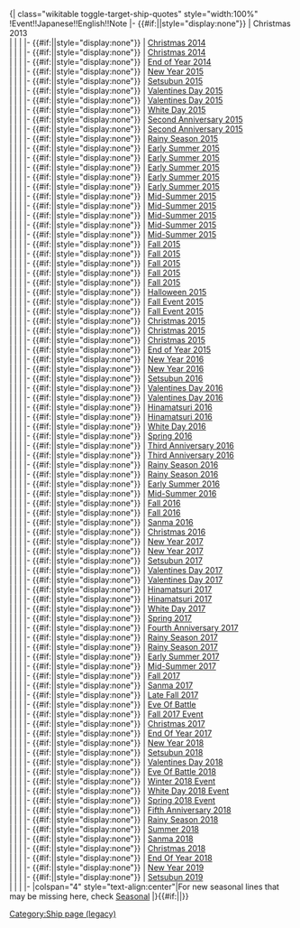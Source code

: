 <includeonly>{| class="wikitable toggle-target-ship-quotes" style="width:100%"
!Event!!Japanese!!English!!Note
|- {{#if:{{{Christmas2013|}}}||style="display:none"}}
| Christmas 2013<br />{{{Christmas2013_Clip|}}}
|{{SpanJa|{{{Christmas2013|}}}}}
|{{{Christmas2013_EN|}}}
|{{{Christmas2013_Note|}}}
|- {{#if:{{{Christmas2014|}}}||style="display:none"}}
| [[Seasonal/2014_Christmas_Voice_Lines|Christmas 2014]]<br />{{{Christmas2014_Clip|}}}
|{{SpanJa|{{{Christmas2014|}}}}}
|{{{Christmas2014_EN|}}}
|{{{Christmas2014_Note|}}}
|- {{#if:{{{Christmas2014_2|}}}||style="display:none"}}
| [[Seasonal/2014_Christmas_Voice_Lines|Christmas 2014]]<br />{{{Christmas2014_2_Clip|}}}
|{{SpanJa|{{{Christmas2014_2|}}}}}
|{{{Christmas2014_2_EN|}}}
|{{{Christmas2014_2_Note|}}}
|- {{#if:{{{EndofYear2014|}}}||style="display:none"}}
| [[Seasonal/2014_End_of_Year_Voice_Lines|End of Year 2014]]<br />{{{EndofYear2014_Clip|}}}
|{{SpanJa|{{{EndofYear2014|}}}}}
|{{{EndofYear2014_EN|}}}
|{{{EndofYear2014_Note|}}}
|- {{#if:{{{NewYear2015|}}}||style="display:none"}}
| [[Seasonal/2015_New_Year_Voice_Lines|New Year 2015]]<br />{{{NewYear2015_Clip|}}}
|{{SpanJa|{{{NewYear2015|}}}}}
|{{{NewYear2015_EN|}}}
|{{{NewYear2015_Note|}}}
|- {{#if:{{{Setsubun2015|}}}||style="display:none"}}
| [[Seasonal/Setsubun_Voice_Lines_2015|Setsubun 2015]]<br />{{{Setsubun2015_Clip|}}}
|{{SpanJa|{{{Setsubun2015|}}}}}
|{{{Setsubun2015_EN|}}}
|{{{Setsubun2015_Note|}}}
|- {{#if:{{{Valentine2015|}}}||style="display:none"}}
| [[Seasonal/Valentine%27s_Voice_Lines_2015|Valentines Day 2015]]<br />{{{Valentine2015_Clip|}}}
|{{SpanJa|{{{Valentine2015|}}}}}
|{{{Valentine2015_EN|}}}
|{{{Valentine2015_Note|}}}
|- {{#if:{{{Valentine2015_2|}}}||style="display:none"}}
| [[Seasonal/Valentine%27s_Voice_Lines_2015|Valentines Day 2015]]<br />{{{Valentine2015_2_Clip|}}}
|{{SpanJa|{{{Valentine2015_2|}}}}}
|{{{Valentine2015_2_EN|}}}
|{{{Valentine2015_2_Note|}}}
|- {{#if:{{{WhiteDay2015|}}}||style="display:none"}}
| [[Seasonal/White_Day_2015|White Day 2015]]<br />{{{WhiteDay2015_Clip|}}}
|{{SpanJa|{{{WhiteDay2015|}}}}}
|{{{WhiteDay2015_EN|}}}
|{{{WhiteDay2015_Note|}}}
|- {{#if:{{{SecondAnniversary2015|}}}||style="display:none"}}
| [[Seasonal/Second_Anniversary|Second Anniversary 2015]]<br />{{{SecondAnniversary2015_Clip|}}}
|{{SpanJa|{{{SecondAnniversary2015|}}}}}
|{{{SecondAnniversary2015_EN|}}}
|{{{SecondAnniversary2015_Note|}}}
|- {{#if:{{{SecondAnniversary2015_2|}}}||style="display:none"}}
| [[Seasonal/Second_Anniversary|Second Anniversary 2015]]<br />{{{SecondAnniversary2015_2_Clip|}}}
|{{SpanJa|{{{SecondAnniversary2015_2|}}}}}
|{{{SecondAnniversary2015_2_EN|}}}
|{{{SecondAnniversary2015_2_Note|}}}
|- {{#if:{{{RainySeason2015|}}}||style="display:none"}}
| [[Seasonal/Rainy_Season_Voice_Lines_2015|Rainy Season 2015]]<br />{{{RainySeason2015_Clip|}}}
|{{SpanJa|{{{RainySeason2015|}}}}}
|{{{RainySeason2015_EN|}}}
|{{{RainySeason2015_Note|}}}
|- {{#if:{{{EarlySummer2015|}}}||style="display:none"}}
| [[Seasonal/Early_Summer_Voice_Lines_2015|Early Summer 2015]]<br />{{{EarlySummer2015_Clip|}}}
|{{SpanJa|{{{EarlySummer2015|}}}}}
|{{{EarlySummer2015_EN|}}}
|{{{EarlySummer2015_Note|}}}
|- {{#if:{{{EarlySummer2015_2|}}}||style="display:none"}}
| [[Seasonal/Early_Summer_Voice_Lines_2015|Early Summer 2015]]<br />{{{EarlySummer2015_2_Clip|}}}
|{{SpanJa|{{{EarlySummer2015_2|}}}}}
|{{{EarlySummer2015_2_EN|}}}
|{{{EarlySummer2015_2_Note|}}}
|- {{#if:{{{EarlySummer2015_3|}}}||style="display:none"}}
| [[Seasonal/Early_Summer_Voice_Lines_2015|Early Summer 2015]]<br />{{{EarlySummer2015_3_Clip|}}}
|{{SpanJa|{{{EarlySummer2015_3|}}}}}
|{{{EarlySummer2015_3_EN|}}}
|{{{EarlySummer2015_3_Note|}}}
|- {{#if:{{{EarlySummer2015_4|}}}||style="display:none"}}
| [[Seasonal/Early_Summer_Voice_Lines_2015|Early Summer 2015]]<br />{{{EarlySummer2015_4_Clip|}}}
|{{SpanJa|{{{EarlySummer2015_4|}}}}}
|{{{EarlySummer2015_4_EN|}}}
|{{{EarlySummer2015_4_Note|}}}
|- {{#if:{{{EarlySummer2015_5|}}}||style="display:none"}}
| [[Seasonal/Early_Summer_Voice_Lines_2015|Early Summer 2015]]<br />{{{EarlySummer2015_5_Clip|}}}
|{{SpanJa|{{{EarlySummer2015_5|}}}}}
|{{{EarlySummer2015_5_EN|}}}
|{{{EarlySummer2015_5_Note|}}}
|- {{#if:{{{MidSummer2015|}}}||style="display:none"}}
| [[Seasonal/Mid-Summer_Voice_Lines_2015|Mid-Summer 2015]]<br />{{{MidSummer2015_Clip|}}}
|{{SpanJa|{{{MidSummer2015|}}}}}
|{{{MidSummer2015_EN|}}}
|{{{MidSummer2015_Note|}}}
|- {{#if:{{{MidSummer2015_2|}}}||style="display:none"}}
| [[Seasonal/Mid-Summer_Voice_Lines_2015|Mid-Summer 2015]]<br />{{{MidSummer2015_2_Clip|}}}
|{{SpanJa|{{{MidSummer2015_2|}}}}}
|{{{MidSummer2015_2_EN|}}}
|{{{MidSummer2015_2_Note|}}}
|- {{#if:{{{MidSummer2015_3|}}}||style="display:none"}}
| [[Seasonal/Mid-Summer_Voice_Lines_2015|Mid-Summer 2015]]<br />{{{MidSummer2015_3_Clip|}}}
|{{SpanJa|{{{MidSummer2015_3|}}}}}
|{{{MidSummer2015_3_EN|}}}
|{{{MidSummer2015_3_Note|}}}
|- {{#if:{{{MidSummer2015_4|}}}||style="display:none"}}
| [[Seasonal/Mid-Summer_Voice_Lines_2015|Mid-Summer 2015]]<br />{{{MidSummer2015_4_Clip|}}}
|{{SpanJa|{{{MidSummer2015_4|}}}}}
|{{{MidSummer2015_4_EN|}}}
|{{{MidSummer2015_4_Note|}}}
|- {{#if:{{{MidSummer2015_5|}}}||style="display:none"}}
| [[Seasonal/Mid-Summer_Voice_Lines_2015|Mid-Summer 2015]]<br />{{{MidSummer2015_5_Clip|}}}
|{{SpanJa|{{{MidSummer2015_5|}}}}}
|{{{MidSummer2015_5_EN|}}}
|{{{MidSummer2015_5_Note|}}}
|- {{#if:{{{Fall2015|}}}||style="display:none"}}
| [[Seasonal/Fall_2015|Fall 2015]]<br />{{{Fall2015_Clip|}}}
|{{SpanJa|{{{Fall2015|}}}}}
|{{{Fall2015_EN|}}}
|{{{Fall2015_Note|}}}
|- {{#if:{{{Fall2015_2|}}}||style="display:none"}}
| [[Seasonal/Fall_2015|Fall 2015]]<br />{{{Fall2015_2_Clip|}}}
|{{SpanJa|{{{Fall2015_2|}}}}}
|{{{Fall2015_2_EN|}}}
|{{{Fall2015_2_Note|}}}
|- {{#if:{{{Fall2015_3|}}}||style="display:none"}}
| [[Seasonal/Fall_2015|Fall 2015]]<br />{{{Fall2015_3_Clip|}}}
|{{SpanJa|{{{Fall2015_3|}}}}}
|{{{Fall2015_3_EN|}}}
|{{{Fall2015_3_Note|}}}
|- {{#if:{{{Fall2015_4|}}}||style="display:none"}}
| [[Seasonal/Fall_2015|Fall 2015]]<br />{{{Fall2015_4_Clip|}}}
|{{SpanJa|{{{Fall2015_4|}}}}}
|{{{Fall2015_4_EN|}}}
|{{{Fall2015_4_Note|}}}
|- {{#if:{{{Fall2015_5|}}}||style="display:none"}}
| [[Seasonal/Fall_2015|Fall 2015]]<br />{{{Fall2015_5_Clip|}}}
|{{SpanJa|{{{Fall2015_5|}}}}}
|{{{Fall2015_5_EN|}}}
|{{{Fall2015_5_Note|}}}
|- {{#if:{{{Halloween2015|}}}||style="display:none"}}
| [[Seasonal/Halloween_2015|Halloween 2015]]<br />{{{Halloween2015_Clip|}}}
|{{SpanJa|{{{Halloween2015|}}}}}
|{{{Halloween2015_EN|}}}
|{{{Halloween2015_Note|}}}
|- {{#if:{{{FallEvent2015|}}}||style="display:none"}}
| [[Seasonal/Fall_2015_Event|Fall Event 2015]]<br />{{{FallEvent2015_Clip|}}}
|{{SpanJa|{{{FallEvent2015|}}}}}
|{{{FallEvent2015_EN|}}}
|{{{FallEvent2015_Note|}}}
|- {{#if:{{{FallEvent2015_2|}}}||style="display:none"}}
| [[Seasonal/Fall_2015_Event|Fall Event 2015]]<br />{{{FallEvent2015_2_Clip|}}}
|{{SpanJa|{{{FallEvent2015_2|}}}}}
|{{{FallEvent2015_2_EN|}}}
|{{{FallEvent2015_2_Note|}}}
|- {{#if:{{{Christmas2015|}}}||style="display:none"}}
| [[Seasonal/Christmas_2015|Christmas 2015]]<br />{{{Christmas2015_Clip|}}}
|{{SpanJa|{{{Christmas2015|}}}}}
|{{{Christmas2015_EN|}}}
|{{{Christmas2015_Note|}}}
|- {{#if:{{{Christmas2015_2|}}}||style="display:none"}}
| [[Seasonal/Christmas_2015|Christmas 2015]]<br />{{{Christmas2015_2_Clip|}}}
|{{SpanJa|{{{Christmas2015_2|}}}}}
|{{{Christmas2015_2_EN|}}}
|{{{Christmas2015_2_Note|}}}
|- {{#if:{{{Christmas2015_3|}}}||style="display:none"}}
| [[Seasonal/Christmas_2015|Christmas 2015]]<br />{{{Christmas2015_3_Clip|}}}
|{{SpanJa|{{{Christmas2015_3|}}}}}
|{{{Christmas2015_3_EN|}}}
|{{{Christmas2015_3_Note|}}}
|- {{#if:{{{EndofYear2015|}}}||style="display:none"}}
| [[Seasonal/End_of_Year_2015|End of Year 2015]]<br />{{{EndofYear2015_Clip|}}}
|{{SpanJa|{{{EndofYear2015|}}}}}
|{{{EndofYear2015_EN|}}}
|{{{EndofYear2015_Note|}}}
|- {{#if:{{{NewYear2016|}}}||style="display:none"}}
| [[Seasonal/New_Year_2016|New Year 2016]]<br />{{{NewYear2016_Clip|}}}
|{{SpanJa|{{{NewYear2016|}}}}}
|{{{NewYear2016_EN|}}}
|{{{NewYear2016_Note|}}}
|- {{#if:{{{NewYear2016_2|}}}||style="display:none"}}
| [[Seasonal/New_Year_2016|New Year 2016]]<br />{{{NewYear2016_2_Clip|}}}
|{{SpanJa|{{{NewYear2016_2|}}}}}
|{{{NewYear2016_2_EN|}}}
|{{{NewYear2016_2_Note|}}}
|- {{#if:{{{Setsubun2016|}}}||style="display:none"}}
| [[Seasonal/Setsubun_2016|Setsubun 2016]]<br />{{{Setsubun2016_Clip|}}}
|{{SpanJa|{{{Setsubun2016|}}}}}
|{{{Setsubun2016_EN|}}}
|{{{Setsubun2016_Note|}}}
|- {{#if:{{{Valentine2016|}}}||style="display:none"}}
| [[Seasonal/Valentines_2016|Valentines Day 2016]]<br />{{{Valentine2016_Clip|}}}
|{{SpanJa|{{{Valentine2016|}}}}}
|{{{Valentine2016_EN|}}}
|{{{Valentine2016_Note|}}}
|- {{#if:{{{Valentine2016_2|}}}||style="display:none"}}
| [[Seasonal/Valentines_2016|Valentines Day 2016]]<br />{{{Valentine2016_2_Clip|}}}
|{{SpanJa|{{{Valentine2016_2|}}}}}
|{{{Valentine2016_2_EN|}}}
|{{{Valentine2016_2_Note|}}}
|- {{#if:{{{Hinamatsuri2016|}}}||style="display:none"}}
| [[Seasonal/Hinamatsuri_2016|Hinamatsuri 2016]]<br />{{{Hinamatsuri2016_Clip|}}}
|{{SpanJa|{{{Hinamatsuri2016|}}}}}
|{{{Hinamatsuri2016_EN|}}}
|{{{Hinamatsuri2016_Note|}}}
|- {{#if:{{{Hinamatsuri2016_2|}}}||style="display:none"}}
| [[Seasonal/Hinamatsuri_2016|Hinamatsuri 2016]]<br />{{{Hinamatsuri2016_2_Clip|}}}
|{{SpanJa|{{{Hinamatsuri2016_2|}}}}}
|{{{Hinamatsuri2016_2_EN|}}}
|{{{Hinamatsuri2016_2_Note|}}}
|- {{#if:{{{WhiteDay2016|}}}||style="display:none"}}
| [[Seasonal/White_Day_2016|White Day 2016]]<br />{{{WhiteDay2016_Clip|}}}
|{{SpanJa|{{{WhiteDay2016|}}}}}
|{{{WhiteDay2016_EN|}}}
|{{{WhiteDay2016_Note|}}}
|- {{#if:{{{Spring2016|}}}||style="display:none"}}
| [[Seasonal/Spring_2016|Spring 2016]]<br />{{{Spring2016_Clip|}}}
|{{SpanJa|{{{Spring2016|}}}}}
|{{{Spring2016_EN|}}}
|{{{Spring2016_Note|}}}
|- {{#if:{{{ThirdAnniversary2016|}}}||style="display:none"}}
| [[Seasonal/Third_Anniversary|Third Anniversary 2016]]<br />{{{ThirdAnniversary2016_Clip|}}}
|{{SpanJa|{{{ThirdAnniversary2016|}}}}}
|{{{ThirdAnniversary2016_EN|}}}
|{{{ThirdAnniversary2016_Note|}}}
|- {{#if:{{{ThirdAnniversary2016_2|}}}||style="display:none"}}
| [[Seasonal/Third_Anniversary|Third Anniversary 2016]]<br />{{{ThirdAnniversary2016_2_Clip|}}}
|{{SpanJa|{{{ThirdAnniversary2016_2|}}}}}
|{{{ThirdAnniversary2016_2_EN|}}}
|{{{ThirdAnniversary2016_2_Note|}}}
|- {{#if:{{{RainySeason2016|}}}||style="display:none"}}
| [[Seasonal/Rainy_Season_2016|Rainy Season 2016]]<br />{{{RainySeason2016_Clip|}}}
|{{SpanJa|{{{RainySeason2016|}}}}}
|{{{RainySeason2016_EN|}}}
|{{{RainySeason2016_Note|}}}
|- {{#if:{{{RainySeason2016_2|}}}||style="display:none"}}
| [[Seasonal/Rainy_Season_2016|Rainy Season 2016]]<br />{{{RainySeason2016_2_Clip|}}}
|{{SpanJa|{{{RainySeason2016_2|}}}}}
|{{{RainySeason2016_2_EN|}}}
|{{{RainySeason2016_2_Note|}}}
|- {{#if:{{{EarlySummer2016|}}}||style="display:none"}}
| [[Seasonal/Early_Summer_2016|Early Summer 2016]]<br />{{{EarlySummer2016_Clip|}}}
|{{SpanJa|{{{EarlySummer2016|}}}}}
|{{{EarlySummer2016_EN|}}}
|{{{EarlySummer2016_Note|}}}
|- {{#if:{{{MidSummer2016|}}}||style="display:none"}}
| [[Seasonal/Mid-Summer_2016|Mid-Summer 2016]]<br />{{{MidSummer2016_Clip|}}}
|{{SpanJa|{{{MidSummer2016|}}}}}
|{{{MidSummer2016_EN|}}}
|{{{MidSummer2016_Note|}}}
|- {{#if:{{{Fall2016|}}}||style="display:none"}}
| [[Seasonal/Fall_2016|Fall 2016]]<br />{{{Fall2016_Clip|}}}
|{{SpanJa|{{{Fall2016|}}}}}
|{{{Fall2016_EN|}}}
|{{{Fall2016_Note|}}}
|- {{#if:{{{Fall2016_2|}}}||style="display:none"}}
| [[Seasonal/Fall_2016|Fall 2016]]<br />{{{Fall2016_2_Clip|}}}
|{{SpanJa|{{{Fall2016_2|}}}}}
|{{{Fall2016_2_EN|}}}
|{{{Fall2016_2_Note|}}}
|- {{#if:{{{Sanma2016|}}}||style="display:none"}}
| [[Seasonal/Sanma 2016|Sanma 2016]]<br />{{{Sanma2016_Clip|}}}
|{{SpanJa|{{{Sanma2016|}}}}}
|{{{Sanma2016_EN|}}}
|{{{Sanma2016_Note|}}}
|- {{#if:{{{Christmas2016|}}}||style="display:none"}}
| [[Seasonal/Christmas_2016|Christmas 2016]]<br />{{{Christmas2016_Clip|}}}
|{{SpanJa|{{{Christmas2016|}}}}}
|{{{Christmas2016_EN|}}}
|{{{Christmas2016_Note|}}}
|- {{#if:{{{NewYear2017|}}}||style="display:none"}}
| [[Seasonal/New_Year_2017|New Year 2017]]<br />{{{NewYear2017_Clip|}}}
|{{SpanJa|{{{NewYear2017|}}}}}
|{{{NewYear2017_EN|}}}
|{{{NewYear2017_Note|}}}
|- {{#if:{{{NewYear2017_2|}}}||style="display:none"}}
| [[Seasonal/New_Year_2017|New Year 2017]]<br />{{{NewYear2017_2_Clip|}}}
|{{SpanJa|{{{NewYear2017_2|}}}}}
|{{{NewYear2017_2_EN|}}}
|{{{NewYear2017_2_Note|}}}
|- {{#if:{{{Setsubun2017|}}}||style="display:none"}}
| [[Seasonal/Setsubun_2017|Setsubun 2017]]<br />{{{Setsubun2017_Clip|}}}
|{{SpanJa|{{{Setsubun2017|}}}}}
|{{{Setsubun2017_EN|}}}
|{{{Setsubun2017_Note|}}}
|- {{#if:{{{Valentine2017|}}}||style="display:none"}}
| [[Seasonal/Valentines_2017|Valentines Day 2017]]<br />{{{Valentine2017_Clip|}}}
|{{SpanJa|{{{Valentine2017|}}}}}
|{{{Valentine2017_EN|}}}
|{{{Valentine2017_Note|}}}
|- {{#if:{{{Valentine2017_2|}}}||style="display:none"}}
| [[Seasonal/Valentines_2017|Valentines Day 2017]]<br />{{{Valentine2017_2_Clip|}}}
|{{SpanJa|{{{Valentine2017_2|}}}}}
|{{{Valentine2017_2_EN|}}}
|{{{Valentine2017_2_Note|}}}
|- {{#if:{{{Hinamatsuri2017|}}}||style="display:none"}}
| [[Seasonal/Hinamatsuri_2017|Hinamatsuri 2017]]<br />{{{Hinamatsuri2017_Clip|}}}
|{{SpanJa|{{{Hinamatsuri2017|}}}}}
|{{{Hinamatsuri2017_EN|}}}
|{{{Hinamatsuri2017_Note|}}}
|- {{#if:{{{Hinamatsuri2017_2|}}}||style="display:none"}}
| [[Seasonal/Hinamatsuri_2017|Hinamatsuri 2017]]<br />{{{Hinamatsuri2017_2_Clip|}}}
|{{SpanJa|{{{Hinamatsuri2017_2|}}}}}
|{{{Hinamatsuri2017_2_EN|}}}
|{{{Hinamatsuri2017_2_Note|}}}
|- {{#if:{{{WhiteDay2017|}}}||style="display:none"}}
| [[Seasonal/White_Day_2017|White Day 2017]]<br />{{{WhiteDay2017_Clip|}}}
|{{SpanJa|{{{WhiteDay2017|}}}}}
|{{{WhiteDay2017_EN|}}}
|{{{WhiteDay2017_Note|}}}
|- {{#if:{{{Spring2017|}}}||style="display:none"}}
| [[Seasonal/Spring_2017|Spring 2017]]<br />{{{Spring2017_Clip|}}}
|{{SpanJa|{{{Spring2017|}}}}}
|{{{Spring2017_EN|}}}
|{{{Spring2017_Note|}}}
|- {{#if:{{{FourthAnniversary2017|}}}||style="display:none"}}
| [[Seasonal/Fourth_Anniversary|Fourth Anniversary 2017]]<br />{{{FourthAnniversary2017_Clip|}}}
|{{SpanJa|{{{FourthAnniversary2017|}}}}}
|{{{FourthAnniversary2017_EN|}}}
|{{{FourthAnniversary2017_Note|}}}
|- {{#if:{{{RainySeason2017|}}}||style="display:none"}}
| [[Seasonal/Rainy_Season_2017|Rainy Season 2017]]<br />{{{RainySeason2017_Clip|}}}
|{{SpanJa|{{{RainySeason2017|}}}}}
|{{{RainySeason2017_EN|}}}
|{{{RainySeason2017_Note|}}}
|- {{#if:{{{RainySeason2017_2|}}}||style="display:none"}}
| [[Seasonal/Rainy_Season_2017|Rainy Season 2017]]<br />{{{RainySeason2017_2_Clip|}}}
|{{SpanJa|{{{RainySeason2017_2|}}}}}
|{{{RainySeason2017_2_EN|}}}
|{{{RainySeason2017_2_Note|}}}
|- {{#if:{{{EarlySummer2017|}}}||style="display:none"}}
| [[Seasonal/Early_Summer_2017|Early Summer 2017]]<br />{{{EarlySummer2017_Clip|}}}
|{{SpanJa|{{{EarlySummer2017|}}}}}
|{{{EarlySummer2017_EN|}}}
|{{{EarlySummer2017_Note|}}}
|- {{#if:{{{MidSummer2017|}}}||style="display:none"}}
| [[Seasonal/Mid-Summer_2017|Mid-Summer 2017]]<br />{{{MidSummer2017_Clip|}}}
|{{SpanJa|{{{MidSummer2017|}}}}}
|{{{MidSummer2017_EN|}}}
|{{{MidSummer2017_Note|}}}
|- {{#if:{{{Fall2017|}}}||style="display:none"}}
| [[Seasonal/Fall_2017|Fall 2017]]<br />{{{Fall2017_Clip|}}}
|{{SpanJa|{{{Fall2017|}}}}}
|{{{Fall2017_EN|}}}
|{{{Fall2017_Note|}}}
|- {{#if:{{{Sanma2017|}}}||style="display:none"}}
| [[Seasonal/Sanma 2017|Sanma 2017]]<br />{{{Sanma2016_Clip|}}}
|{{SpanJa|{{{Sanma2017|}}}}}
|{{{Sanma2017_EN|}}}
|{{{Sanma2017_Note|}}}
|- {{#if:{{{LateFall2017|}}}||style="display:none"}}
| [[Seasonal/Late_Fall_2017|Late Fall 2017]]<br />{{{LateFall2017_Clip|}}}
|{{SpanJa|{{{LateFall2017|}}}}}
|{{{LateFall2017_EN|}}}
|{{{LateFall2017_Note|}}}
|- {{#if:{{{Eve_Of_Battle|}}}||style="display:none"}}
| [[Seasonal/Eve_Of_Battle|Eve Of Battle]]<br />{{{Eve_Of_Battle_Clip|}}}
|{{SpanJa|{{{Eve_Of_Battle|}}}}}
|{{{Eve_Of_Battle_EN|}}}
|{{{Eve_Of_Battle_Note|}}}
|- {{#if:{{{Fall_2017_Event|}}}||style="display:none"}}
| [[Seasonal/Fall_2017_Event|Fall 2017 Event]]<br />{{{Fall_2017_Event_Clip|}}}
|{{SpanJa|{{{Fall_2017_Event|}}}}}
|{{{Fall_2017_Event_EN|}}}
|{{{Fall_2017_Event_Note|}}}
|- {{#if:{{{Christmas2017|}}}||style="display:none"}}
| [[Seasonal/Christmas_2017|Christmas 2017]]<br />{{{Christmas2017_Clip|}}}
|{{SpanJa|{{{Christmas2017|}}}}}
|{{{Christmas2017_EN|}}}
|{{{Christmas2017_Note|}}}
|- {{#if:{{{End_Of_Year_2017|}}}||style="display:none"}}
| [[Seasonal/End_Of_Year_2017|End Of Year 2017]]<br />{{{End_Of_Year_2017_Clip|}}}
|{{SpanJa|{{{End_Of_Year_2017|}}}}}
|{{{End_Of_Year_2017_EN|}}}
|{{{End_Of_Year_2017_Note|}}}
|- {{#if:{{{NewYear2018|}}}||style="display:none"}}
| [[Seasonal/New_Year_2018|New Year 2018]]<br />{{{NewYear2018_Clip|}}}
|{{SpanJa|{{{NewYear2018|}}}}}
|{{{NewYear2018_EN|}}}
|{{{NewYear2018_Note|}}}
|- {{#if:{{{Setsubun2018|}}}||style="display:none"}}
| [[Seasonal/Setsubun_2018|Setsubun 2018]]<br />{{{Setsubun2018_Clip|}}}
|{{SpanJa|{{{Setsubun2018|}}}}}
|{{{Setsubun2018_EN|}}}
|{{{Setsubun2018_Note|}}}
|- {{#if:{{{Valentine2018|}}}||style="display:none"}}
| [[Seasonal/Valentines_2018|Valentines Day 2018]]<br />{{{Valentine2018_Clip|}}}
|{{SpanJa|{{{Valentine2018|}}}}}
|{{{Valentine2018_EN|}}}
|{{{Valentine2018_Note|}}}
|- {{#if:{{{Eve_Of_Battle_2018|}}}||style="display:none"}}
| [[Seasonal/Eve_Of_Battle_2018|Eve Of Battle 2018]]<br />{{{Eve_Of_Battle_2018_Clip|}}}
|{{SpanJa|{{{Eve_Of_Battle_2018|}}}}}
|{{{Eve_Of_Battle_2018_EN|}}}
|{{{Eve_Of_Battle_2018_Note|}}}
|- {{#if:{{{Winter_2018|}}}||style="display:none"}}
| [[Seasonal/Winter_2018_Event|Winter 2018 Event]]<br />{{{Winter_2018_Clip|}}}
|{{SpanJa|{{{Winter_2018|}}}}}
|{{{Winter_2018_EN|}}}
|{{{Winter_2018_Note|}}}
|- {{#if:{{{White_Day_2018|}}}||style="display:none"}}
| [[Seasonal/White_Day_2018_Event|White Day 2018 Event]]<br />{{{White_Day_2018_Clip|}}}
|{{SpanJa|{{{White_Day_2018|}}}}}
|{{{White_Day_2018_EN|}}}
|{{{White_Day_2018_Note|}}}
|- {{#if:{{{Spring_2018|}}}||style="display:none"}}
| [[Seasonal/Spring_2018_Event|Spring 2018 Event]]<br />{{{Spring_2018_Clip|}}}
|{{SpanJa|{{{Spring_2018|}}}}}
|{{{Spring_2018_EN|}}}
|{{{Spring_2018_Note|}}}
|- {{#if:{{{FifthAnniversary2018|}}}||style="display:none"}}
| [[Seasonal/Fifth_Anniversary|Fifth Anniversary 2018]]<br />{{{FifthAnniversary2018_Clip|}}}
|{{SpanJa|{{{FifthAnniversary2018|}}}}}
|{{{FifthAnniversary2018_EN|}}}
|{{{FifthAnniversary2018_Note|}}}
|- {{#if:{{{RainySeason2018|}}}||style="display:none"}}
| [[Seasonal/Rainy_Season_2018|Rainy Season 2018]]<br />{{{RainySeason2018_Clip|}}}
|{{SpanJa|{{{RainySeason2018|}}}}}
|{{{RainySeason2018_EN|}}}
|{{{RainySeason2018_Note|}}}
|- {{#if:{{{Summer2018|}}}||style="display:none"}}
| [[Seasonal/Summer_2018|Summer 2018]]<br />{{{Summer2018_Clip|}}}
|{{SpanJa|{{{Summer2018|}}}}}
|{{{Summer2018_EN|}}}
|{{{Summer2018_Note|}}}
|- {{#if:{{{Sanma2018|}}}||style="display:none"}}
| [[Seasonal/Sanma 2018|Sanma 2018]]<br />{{{Sanma2018_Clip|}}}
|{{SpanJa|{{{Sanma2018|}}}}}
|{{{Sanma2018_EN|}}}
|{{{Sanma2018_Note|}}}
|- {{#if:{{{Christmas2018|}}}||style="display:none"}}
| [[Seasonal/Christmas_2018|Christmas 2018]]<br />{{{Christmas2018_Clip|}}}
|{{SpanJa|{{{Christmas2018|}}}}}
|{{{Christmas2018_EN|}}}
|{{{Christmas2018_Note|}}}
|- {{#if:{{{End_Of_Year_2018|}}}||style="display:none"}}
| [[Seasonal/End_Of_Year_2018|End Of Year 2018]]<br />{{{End_Of_Year_2018_Clip|}}}
|{{SpanJa|{{{End_Of_Year_2018|}}}}}
|{{{End_Of_Year_2018_EN|}}}
|{{{End_Of_Year_2018_Note|}}}
|- {{#if:{{{NewYear2019|}}}||style="display:none"}}
| [[Seasonal/New_Year_2019|New Year 2019]]<br />{{{NewYear2019_Clip|}}}
|{{SpanJa|{{{NewYear2019|}}}}}
|{{{NewYear2019_EN|}}}
|{{{NewYear2019_Note|}}}
|- {{#if:{{{Setsubun2019|}}}||style="display:none"}}
| [[Seasonal/Setsubun_2019|Setsubun 2019]]<br />{{{Setsubun2019_Clip|}}}
|{{SpanJa|{{{Setsubun2019|}}}}}
|{{{Setsubun2019_EN|}}}
|{{{Setsubun2019_Note|}}}
|-
|colspan="4" style="text-align:center"|For new seasonal lines that may be missing here, check [[Seasonal]]
|}{{#if:{{{no_category|}}}||[[Category:Ship page (legacy)]]}}</includeonly>